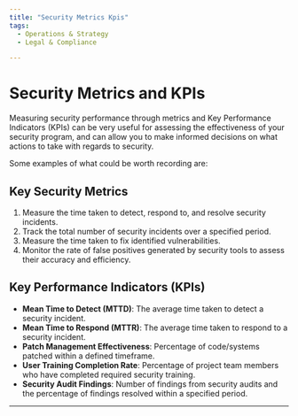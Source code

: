 ```yaml
---
title: "Security Metrics Kpis"
tags:
  - Operations & Strategy
  - Legal & Compliance

---
```



<TagProvider>
<TagFilter />

# Security Metrics and KPIs

<TagList tags={frontmatter.tags} />
<AttributionList contributors={frontmatter.contributors} />

Measuring security performance through metrics and Key Performance Indicators (KPIs) can be very useful for assessing the effectiveness of your security program, and can allow you to make informed decisions on what actions to take with regards to security.

Some examples of what could be worth recording are:

## Key Security Metrics

1. Measure the time taken to detect, respond to, and resolve security incidents.
2. Track the total number of security incidents over a specified period.
3. Measure the time taken to fix identified vulnerabilities.
4. Monitor the rate of false positives generated by security tools to assess their accuracy and efficiency.

## Key Performance Indicators (KPIs)

- **Mean Time to Detect (MTTD)**: The average time taken to detect a security incident.
- **Mean Time to Respond (MTTR)**: The average time taken to respond to a security incident.
- **Patch Management Effectiveness**: Percentage of code/systems patched within a defined timeframe.
- **User Training Completion Rate**: Percentage of project team members who have completed required security training.
- **Security Audit Findings**: Number of findings from security audits and the percentage of findings resolved within a specified period.

---

</TagProvider>
<ContributeFooter />